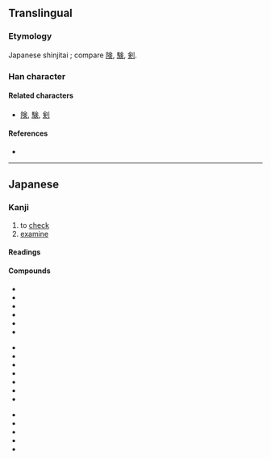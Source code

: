 {{also|檢|检}}
{{character info}}
==Translingual==
{{Han simplified forms|檢|検|检}}

===Etymology===
Japanese shinjitai {{Han simp|檢|f=僉|t=㑒}}; compare [[険]], [[験]], [[剣]].

===Han character===
{{Han char|rn=75|rad=木|as=08|sn=12|four=|canj=DOMO,XDOMO|ids=⿰木㑒}}

====Related characters====
* [[険]], [[験]], [[剣]]

====References====
* {{Han ref|kx=0537.131|dkj=15065|hdz=21235.031|uh=691C|ud=26908}}

----

==Japanese==
{{ja-kanji forms|検|檢}}

===Kanji===
{{ja-kanji|grade=5|rs=木08|kyu=檢}}

# to [[check]]
# [[examine]]

====Readings====
{{ja-readings
|goon=けん
|kanon=けん
|kun=しら-べる
}}

====Compounds====
{{top3}}
* {{ja-r|検%案|けん%あん}}
* {{ja-r|検%印|けん%いん}}
* {{ja-r|検%疫|けん%えき}}
* {{ja-r|検%閲|けん%えつ}}
* {{ja-r|検%挙|けん%きょ}}
* {{ja-r|検%査|けん%さ}}
{{mid3}}
* {{ja-r|検%索|けん%さく}}
* {{ja-r|検%察|けん%さつ}}
* {{ja-r|検%札|けん%さつ}}
* {{ja-r|検%視|けん%し}}
* {{ja-r|検%死|けん%し}}
* {{ja-r|検%使|けん%し}}
* {{ja-r|検%事|けん%じ}}
{{mid3}}
* {{ja-r|検%証|けん%しょう}}
* {{ja-r|検%正|けん%しょう}}
* {{ja-r|検%定|けん%てい}}
* {{ja-r|検%討|けん%とう}}
* {{ja-r|検%品|けん%ぴん}}
{{bottom}}